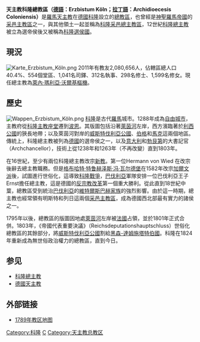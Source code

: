 {{About|現代的科隆總主教區|曾經存在過的[[選帝侯|選侯國]]|科隆選侯國}}
{{no footnotes|time=2019-07-07T13:12:58+00:00}}
{{unreferenced|time=2019-07-07T13:12:58+00:00}}
{{Infobox diocese
| jurisdiction      = 總教區
| name              = 科隆
| latin             = Archidioecesis Coloniensis
| image             = Cologne Cathedral.jpg
| image_size        = frameless
| image_alt         =
| caption           = 科隆主教座堂
| country           = 德國
| metropolitan      = [[萊內·瑪利亞·沃爾基|萊內·瑪利亞·沃爾基]][[樞機|樞機]]
| territory         =
| province          = [[科隆|科隆]]
| coordinates       = 
| population        =
| population_as_of  =
| catholics         = 2,080,656 
| catholics_percent = 40.4
| parishes          = 554
| churches          = 
| congregations     = 
| schools           = 
| members           = 
| denomination      = [[羅馬天主教|羅馬天主教]]
|location = 科隆
| rite              = [[羅馬禮|羅馬禮]]
| established       = [[二世紀|二世紀]]
| cathedral         = [[科隆主教座堂|科隆主教座堂]]
| cocathedral       =
| patron            = [[聖若瑟|聖若瑟]]、[[聖母瑪利亞|聖母瑪利亞]]
| priests           = 
| pope              = 
| bishop_title      = 總主教
| coadjutor         =
| auxiliary = Heiner Koch<br>Manfred Melzer<br>Dominik Schwaderlapp
| vicar_general     =
| emeritus_bishops  =
| map               = 
| map_alt           =
| map_caption       =
| website           = [http://www.erzbistum-koeln.de/ 科隆總教區]
| footnotes         =
|emeritus =[[約阿希姆·邁斯納|約阿希姆·邁斯納]][[樞機|樞機]]
}}
'''天主教科隆總教區（[[德語|德語]]：Erzbistum Köln；[[拉丁語|拉丁語]]：Archidioecesis Coloniensis）'''是[[羅馬天主教|羅馬天主教]]在[[德國|德國]][[科隆|科隆]]設立的[[總教區|總教區]]，也曾經是[[神聖羅馬帝國|神聖羅馬帝國]]的[[采邑主教區|采邑主教區]]之一，與其他領土一起並稱為[[科隆采邑總主教區|科隆采邑總主教區]]，12世紀[[科隆總主教|科隆總主教]]被立為選帝侯後又被稱為[[科隆選侯國|科隆選侯國]]。

==現況==
[[File:Karte_Erzbistum_Köln.png|thumb]]
2011年有教友2,080,656人，佔轄區總人口40.4%、554個堂區、1,041名司鐸、312名執事、298名修士、1,599名修女。現任總主教為[[萊內·瑪利亞·沃爾基|萊內·瑪利亞·沃爾基]][[樞機|樞機]]。

==歷史==
{{Main|科隆選侯國}}
[[File:Wappen_Erzbistum_Köln.png|thumb]]
[[科隆|科隆]]是古代[[羅馬|羅馬]]城市。1288年成為[[自由城市|自由城市]]，主教府從[[科隆主教座堂|科隆主教座堂]]遷到[[波恩|波恩]]。其版圖包括沿著[[萊茵河|萊茵河]]左岸，西方濱臨著於[[利西公國|利西公國]]的狹長地帶；以及萊茵河對岸的[[威斯特伐利亞公國|威斯特伐利亞公國]]、[[伯格|伯格]]和[[馬克|馬克]]這兩個地區。傳統上，科隆總主教被列為[[德國|德國]]的選帝侯之一，以及[[意大利|意大利]]和[[勃艮第|勃艮第]]的大書記官（Archchancellor），技術上從1238年和1263年（不再改變）直到1803年。

在16世紀，至少有兩位科隆總主教改宗[[新教|新教]]。第一位Hermann von Wied 在改宗後辭去總主教職務。但是[[格布哈特·特鲁赫泽斯·冯·瓦尔德堡|格布哈特·特鲁赫泽斯·冯·瓦尔德堡]]在1582年改宗[[加爾文派|加爾文派]]後，試圖進行世俗化，這導致[[科隆戰爭|科隆戰爭]]，[[巴伐利亞|巴伐利亞]]軍隊安排一位巴伐利亞王子Ernst擔任總主教，這是德國的[[反宗教改革|反宗教改革]]第一個重大勝利。從此直到18世紀中葉，總教區受到統治[[巴伐利亞|巴伐利亞]]的[[維特爾斯巴赫家族|維特爾斯巴赫家族]]的強烈影響。由於這一時期，總主教也經常領有明斯特和列日這兩個[[采邑主教區|采邑主教區]]，成為德國西北部最有實力的諸侯之一。

1795年以後，總教區的版圖因地處[[萊茵河|萊茵河]]左岸被[[法國|法國]]占領，並於1801年正式合併。1803年，《帝國代表重要決議》（Reichsdeputationshauptschluss）世俗化總教區的其餘部分，將[[威斯特伐利亞公國|威斯特伐利亞公國]]割給[[黑森-達姆施塔特伯國|黑森-達姆施塔特伯國]]。科隆在1824年重新成為無世俗政治權力的總教區，直到今日。

==参见==
*[[科隆總主教|科隆總主教]]
*[[德國天主教|德國天主教]]

== 外部链接 ==
* [http://www.hoeckmann.de/germany/cologne.htm 1789年教区地图]{{WebCite|url=https://www.webcitation.org/67LWeaGb9?url=http://www.hoeckmann.de/germany/cologne.htm |date=20120501232416 |dateformat=iso }}

{{德國天主教教區}}

{{Authority control}}
[[Category:科隆|Category:科隆]]
[[Category:德国天主教教区|C]]
[[Category:天主教总教区|Category:天主教总教区]]